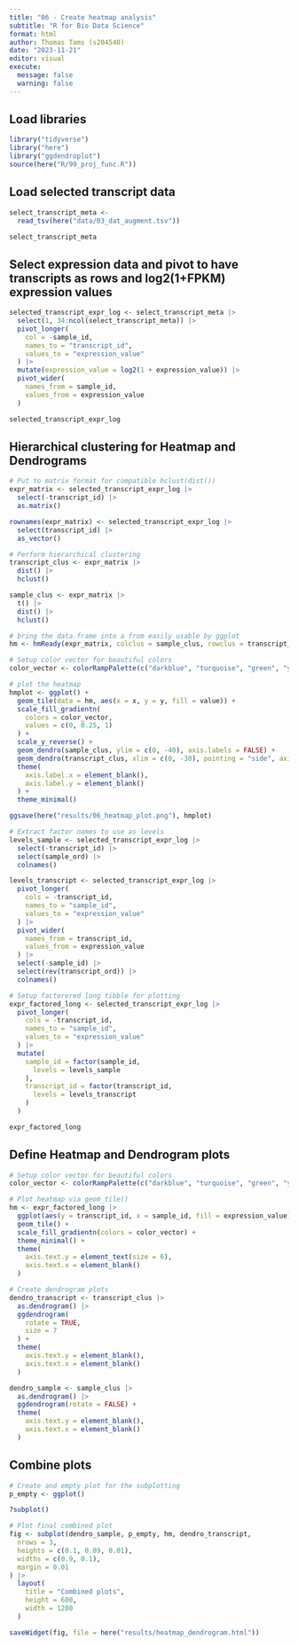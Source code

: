 ```yaml
---
title: "06 - Create heatmap analysis"
subtitle: "R for Bio Data Science"
format: html
author: Thomas Tams (s204540)
date: "2023-11-21"
editor: visual
execute:
  message: false
  warning: false
---
```


## Load libraries

```r
library("tidyverse")
library("here")
library("ggdendroplot")
source(here("R/99_proj_func.R"))
```

## Load selected transcript data

```r
select_transcript_meta <-
  read_tsv(here("data/03_dat_augment.tsv"))

select_transcript_meta
```

## Select expression data and pivot to have transcripts as rows and log2(1+FPKM) expression values

```r
selected_transcript_expr_log <- select_transcript_meta |>
  select(1, 34:ncol(select_transcript_meta)) |>
  pivot_longer(
    col = -sample_id,
    names_to = "transcript_id",
    values_to = "expression_value"
  ) |>
  mutate(expression_value = log2(1 + expression_value)) |>
  pivot_wider(
    names_from = sample_id,
    values_from = expression_value
  )

selected_transcript_expr_log
```

## Hierarchical clustering for Heatmap and Dendrograms

```r
# Put to matrix format for compatible hclust(dist())
expr_matrix <- selected_transcript_expr_log |>
  select(-transcript_id) |>
  as.matrix()

rownames(expr_matrix) <- selected_transcript_expr_log |>
  select(transcript_id) |>
  as_vector()

# Perform hierarchical clustering
transcript_clus <- expr_matrix |>
  dist() |>
  hclust()

sample_clus <- expr_matrix |>
  t() |>
  dist() |>
  hclust()

# bring the data.frame into a from easily usable by ggplot
hm <- hmReady(expr_matrix, colclus = sample_clus, rowclus = transcript_clus)

# Setup color vector for beautiful colors
color_vector <- colorRampPalette(c("darkblue", "turquoise", "green", "yellow"))(n = 100)

# plot the heatmap
hmplot <- ggplot() +
  geom_tile(data = hm, aes(x = x, y = y, fill = value)) +
  scale_fill_gradientn(
    colors = color_vector,
    values = c(0, 0.25, 1)
  ) +
  scale_y_reverse() +
  geom_dendro(sample_clus, ylim = c(0, -40), axis.labels = FALSE) +
  geom_dendro(transcript_clus, xlim = c(0, -30), pointing = "side", axis.labels = FALSE) +
  theme(
    axis.label.x = element_blank(),
    axis.label.y = element_blank()
  ) +
  theme_minimal()

ggsave(here("results/06_heatmap_plot.png"), hmplot)

```

```r
# Extract factor names to use as levels
levels_sample <- selected_transcript_expr_log |>
  select(-transcript_id) |>
  select(sample_ord) |>
  colnames()

levels_transcript <- selected_transcript_expr_log |>
  pivot_longer(
    cols = -transcript_id,
    names_to = "sample_id",
    values_to = "expression_value"
  ) |>
  pivot_wider(
    names_from = transcript_id,
    values_from = expression_value
  ) |>
  select(-sample_id) |>
  select(rev(transcript_ord)) |>
  colnames()

# Setup factorered long tibble for plotting
expr_factored_long <- selected_transcript_expr_log |>
  pivot_longer(
    cols = -transcript_id,
    names_to = "sample_id",
    values_to = "expression_value"
  ) |>
  mutate(
    sample_id = factor(sample_id,
      levels = levels_sample
    ),
    transcript_id = factor(transcript_id,
      levels = levels_transcript
    )
  )

expr_factored_long
```

## Define Heatmap and Dendrogram plots

```r
# Setup color vector for beautiful colors
color_vector <- colorRampPalette(c("darkblue", "turquoise", "green", "yellow"))(n = 100)

# Plot heatmap via geom_tile()
hm <- expr_factored_long |>
  ggplot(aes(y = transcript_id, x = sample_id, fill = expression_value)) +
  geom_tile() +
  scale_fill_gradientn(colors = color_vector) +
  theme_minimal() +
  theme(
    axis.text.y = element_text(size = 6),
    axis.text.x = element_blank()
  )

# Create dendrogram plots
dendro_transcript <- transcript_clus |>
  as.dendrogram() |>
  ggdendrogram(
    rotate = TRUE,
    size = 7
  ) +
  theme(
    axis.text.y = element_blank(),
    axis.text.x = element_blank()
  )

dendro_sample <- sample_clus |>
  as.dendrogram() |>
  ggdendrogram(rotate = FALSE) +
  theme(
    axis.text.y = element_blank(),
    axis.text.x = element_blank()
  )
```

## Combine plots

```r
# Create and empty plot for the subplotting
p_empty <- ggplot()

?subplot()

# Plot final combined plot
fig <- subplot(dendro_sample, p_empty, hm, dendro_transcript,
  nrows = 3,
  heights = c(0.1, 0.89, 0.01),
  widths = c(0.9, 0.1),
  margin = 0.01
) |>
  layout(
    title = "Combined plots",
    height = 600,
    width = 1200
  )

saveWidget(fig, file = here("results/heatmap_dendrogram.html"))
```
